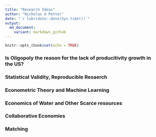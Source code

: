 ```yaml
---
title: "Research Ideas"
author: "Nicholas A Potter"
date: "`r lubridate::date(Sys.time())`"
output:
  md_document:
    variant: markdown_github
---
```


```r
knitr::opts_chunk$set(echo = TRUE)
```

### Is Oligopoly the reason for the lack of producitivity growth in the US?

### Statistical Validity, Reproducible Resaerch

### Econometric Theory and Machine Learning

### Economics of Water and Other Scarce resources

### Collaborative Economies

### Matching
